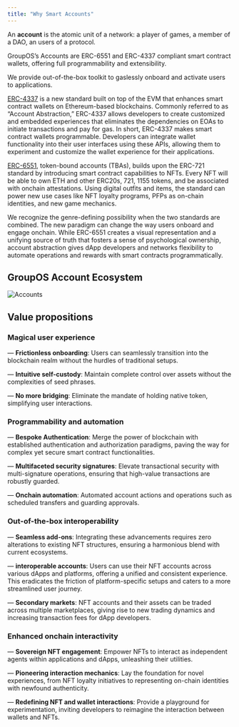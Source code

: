 ```yaml
---
title: "Why Smart Accounts"
---
```


An **account** is the atomic unit of a network: a player of games, a member of a DAO, an users of a protocol.

GroupOS’s Accounts are ERC-6551 and ERC-4337 compliant smart contract wallets, offering full programmability and extensibility.

We provide out-of-the-box toolkit to gaslessly onboard and activate users to applications. 

[ERC-4337](https://eips.ethereum.org/EIPS/eip-4337) is a new standard built on top of the EVM that enhances smart contract wallets on Ethereum-based blockchains. Commonly referred to as “Account Abstraction,” ERC-4337 allows developers to create customized and embedded experiences that eliminates the dependencies on EOAs to initiate transactions and pay for gas. In short, ERC-4337 makes smart contract wallets programmable. Developers can integrate wallet functionality into their user interfaces using these APIs, allowing them to experiment and customize the wallet experience for their applications.

[ERC-6551](https://eips.ethereum.org/EIPS/eip-6551), token-bound accounts (TBAs), builds upon the ERC-721 standard by introducing smart contract capabilities to NFTs. Every NFT will be able to own ETH and other ERC20s, 721, 1155 tokens, and be associated with onchain attestations. Using digital outfits and items, the standard can power new use cases like NFT loyalty programs, PFPs as on-chain identities, and new game mechanics.

We recognize the genre-defining possibility when the two standards are combined. The new paradigm can change the way users onboard and engage onchain. While ERC-6551 creates a visual representation and a unifying source of truth that fosters a sense of psychological ownership, account abstraction gives dApp developers and networks flexibility to automate operations and rewards with smart contracts programmatically.

## GroupOS Account Ecosystem 
![Accounts](https://station-images.nyc3.digitaloceanspaces.com/0ff575f3-1e21-422c-b93d-551f50d73db8.png)

## Value propositions

### Magical user experience
— **Frictionless onboarding**: Users can seamlessly transition into the blockchain realm without the hurdles of traditional setups.

— **Intuitive self-custody**: Maintain complete control over assets without the complexities of seed phrases.

— **No more bridging**: Eliminate the mandate of holding native token, simplifying user interactions.

### Programmability and automation
— **Bespoke Authentication**: Merge the power of blockchain with established authentication and authorization paradigms, paving the way for complex yet secure smart contract functionalities.

— **Multifaceted security signatures**: Elevate transactional security with multi-signature operations, ensuring that high-value transactions are robustly guarded.

— **Onchain automation**: Automated account actions and operations such as scheduled transfers and guarding approvals.

### Out-of-the-box interoperability
— **Seamless add-ons**: Integrating these advancements requires zero alterations to existing NFT structures, ensuring a harmonious blend with current ecosystems.

— **interoperable accounts**: Users can use their NFT accounts across various dApps and platforms, offering a unified and consistent experience. This eradicates the friction of platform-specific setups and caters to a more streamlined user journey.

— **Secondary markets**: NFT accounts and their assets can be traded across multiple marketplaces, giving rise to new trading dynamics and increasing transaction fees for dApp developers.

### Enhanced onchain interactivity 
— **Sovereign NFT engagement**: Empower NFTs to interact as independent agents within applications and dApps, unleashing their utilities.

— **Pioneering interaction mechanics**: Lay the foundation for novel experiences, from NFT loyalty initiatives to representing on-chain identities with newfound authenticity.

— **Redefining NFT and wallet interactions**: Provide a playground for experimentation, inviting developers to reimagine the interaction between wallets and NFTs.
